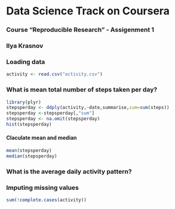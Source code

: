 
# Data Science Track on Coursera 
### Course "Reproducible Research"  - Assigenment 1
### Ilya Krasnov


### Loading data

```r
activity <- read.csv("activity.csv")
```

### What is mean total number of steps taken per day?

```r
library(plyr)
stepsperday <- ddply(activity,~date,summarise,sum=sum(steps))
stepsperday <-stepsperday[,"sum"]
stepsperday <- na.omit(stepsperday)
hist(stepsperday)
```

#### Claculate mean and median
```r
mean(stepsperday)
median(stepsperday)
```

### What is the average daily activity pattern?


### Imputing missing values
```r
sum(!complete.cases(activity))
```
